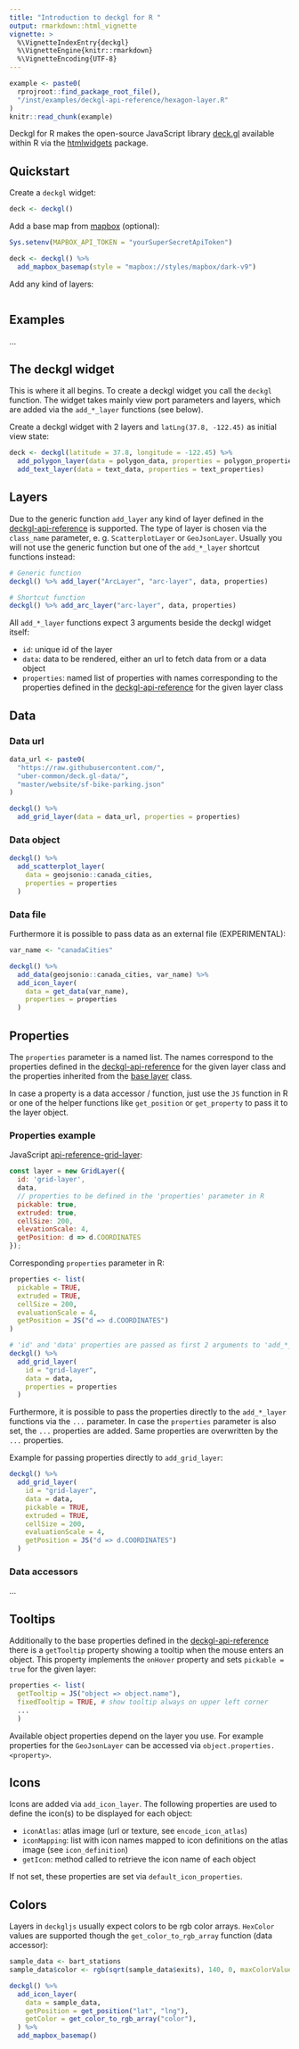 ```yaml
---
title: "Introduction to deckgl for R "
output: rmarkdown::html_vignette
vignette: >
  %\VignetteIndexEntry{deckgl}
  %\VignetteEngine{knitr::rmarkdown}
  %\VignetteEncoding{UTF-8}
---
```


```r
example <- paste0(
  rprojroot::find_package_root_file(),
  "/inst/examples/deckgl-api-reference/hexagon-layer.R"
)
knitr::read_chunk(example)
```

Deckgl for R makes the open-source JavaScript library [deck.gl](https://deck.gl/) available within R via the [htmlwidgets](https://www.htmlwidgets.org/) package. 

## Quickstart

Create a `deckgl` widget:

```r
deck <- deckgl()
```

Add a base map from [mapbox](https://www.mapbox.com/) (optional):

```r
Sys.setenv(MAPBOX_API_TOKEN = "yourSuperSecretApiToken")

deck <- deckgl() %>%
  add_mapbox_basemap(style = "mapbox://styles/mapbox/dark-v9")
```

Add any kind of layers:

```r
```

## Examples

...

## The deckgl widget

This is where it all begins. To create a deckgl widget you call the `deckgl` function.
The widget takes mainly view port parameters and layers, which are added via the `add_*_layer` functions (see below).

Create a deckgl widget with 2 layers and `latLng(37.8, -122.45)` as initial view state: 

```r
deck <- deckgl(latitude = 37.8, longitude = -122.45) %>%
  add_polygon_layer(data = polygon_data, properties = polygon_properties) %>%
  add_text_layer(data = text_data, properties = text_properties)
```

## Layers

Due to the generic function `add_layer` any kind of layer defined in the [deckgl-api-reference](https://deck.gl/#/documentation/deckgl-api-reference) is supported. The type of layer is chosen via the `class_name` parameter, e. g. `ScatterplotLayer` or `GeoJsonLayer`. Usually you will not use the generic function but one of the `add_*_layer` shortcut functions instead:

```r
# Generic function
deckgl() %>% add_layer("ArcLayer", "arc-layer", data, properties)

# Shortcut function
deckgl() %>% add_arc_layer("arc-layer", data, properties)
```

All `add_*_layer` functions expect 3 arguments beside the deckgl widget itself: 

* `id`: unique id of the layer
* `data`: data to be rendered, either an url to fetch data from or a data object
* `properties`: named list of properties with names corresponding to the properties defined in the [deckgl-api-reference](http://deck.gl/#/documentation/deckgl-api-reference/) for the given layer class

## Data

### Data url

```r
data_url <- paste0(
  "https://raw.githubusercontent.com/",
  "uber-common/deck.gl-data/",
  "master/website/sf-bike-parking.json"
)

deckgl() %>%
  add_grid_layer(data = data_url, properties = properties)
```

### Data object

```r
deckgl() %>%
  add_scatterplot_layer(
    data = geojsonio::canada_cities,
    properties = properties
  )
```

### Data file

Furthermore it is possible to pass data as an external file (EXPERIMENTAL):

```r
var_name <- "canadaCities"

deckgl() %>%
  add_data(geojsonio::canada_cities, var_name) %>%
  add_icon_layer(
    data = get_data(var_name),
    properties = properties
  )
```

## Properties

The `properties` parameter is a named list. The names correspond to the properties defined
in the [deckgl-api-reference](http://deck.gl/#/documentation/deckgl-api-reference/) for the given layer class and the properties inherited from the [base layer](http://deck.gl/#/documentation/deckgl-api-reference/layers/layer) class. 

In case a property is a data accessor / function, just use the `JS` function in R or one of the helper functions like `get_position` or `get_property` to pass it to the layer object.

### Properties example

JavaScript [api-reference-grid-layer](http://deck.gl/#/documentation/deckgl-api-reference/layers/grid-layer):

```javascript
const layer = new GridLayer({
  id: 'grid-layer',
  data,
  // properties to be defined in the 'properties' parameter in R
  pickable: true,
  extruded: true,
  cellSize: 200,
  elevationScale: 4,
  getPosition: d => d.COORDINATES
});
```

Corresponding `properties` parameter in R:

```r
properties <- list(
  pickable = TRUE,
  extruded = TRUE,
  cellSize = 200,
  evaluationScale = 4,
  getPosition = JS("d => d.COORDINATES")
)

# 'id' and 'data' properties are passed as first 2 arguments to 'add_*_layer'
deckgl() %>%
  add_grid_layer(
    id = "grid-layer",
    data = data,
    properties = properties
  )
```

Furthermore, it is possible to pass the properties directly to the `add_*_layer` functions via the `...` parameter. In case the `properties` parameter is also set, the `...` properties are added. Same properties are overwritten by the `...` properties.

Example for passing properties directly to `add_grid_layer`: 

```r
deckgl() %>%
  add_grid_layer(
    id = "grid-layer",
    data = data,
    pickable = TRUE,
    extruded = TRUE,
    cellSize = 200,
    evaluationScale = 4,
    getPosition = JS("d => d.COORDINATES")
  )
```

### Data accessors

... 

## Tooltips

Additionally to the base properties defined in the [deckgl-api-reference](http://deck.gl/#/documentation/deckgl-api-reference/layers/layer) there is a `getTooltip` property showing a tooltip when the mouse enters an object. This property implements the `onHover` property and sets `pickable = true` for the given layer:

```r
properties <- list(
  getTooltip = JS("object => object.name"),
  fixedTooltip = TRUE, # show tooltip always on upper left corner
  ...
  )
```

Available object properties depend on the layer you use. For example properties for the `GeoJsonLayer` can be accessed via `object.properties.<property>`.

## Icons

Icons are added via `add_icon_layer`. The following properties are used to define
the icon(s) to be displayed for each object:

* `iconAtlas`: atlas image (url or texture, see `encode_icon_atlas`)
* `iconMapping`: list with icon names mapped to icon definitions on the atlas image (see `icon_definition`)
* `getIcon`: method called to retrieve the icon name of each object

If not set, these properties are set via `default_icon_properties`.

## Colors

Layers in `deckgljs` usually expect colors to be rgb color arrays. `HexColor` values are supported though the `get_color_to_rgb_array` function (data accessor):

```r
sample_data <- bart_stations
sample_data$color <- rgb(sqrt(sample_data$exits), 140, 0, maxColorValue = 255)

deckgl() %>%
  add_icon_layer(
    data = sample_data,
    getPosition = get_position("lat", "lng"),
    getColor = get_color_to_rgb_array("color"),
  ) %>%
  add_mapbox_basemap()
```
